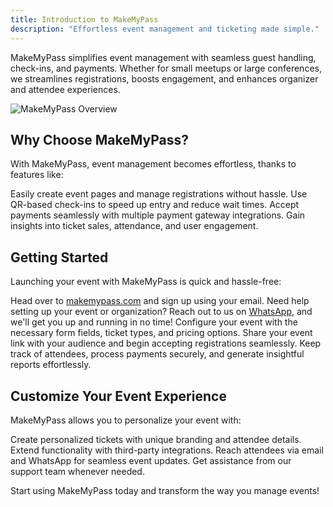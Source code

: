 ```yaml
---
title: Introduction to MakeMyPass
description: "Effortless event management and ticketing made simple."
---
```


MakeMyPass simplifies event management with seamless guest handling, check-ins, and payments. Whether for small meetups or large conferences, we streamlines registrations, boosts engagement, and enhances organizer and attendee experiences.

<img
  className="block"
  src="/images/introduction/overviewImage.png"
  alt="MakeMyPass Overview"
/>

## Why Choose MakeMyPass?

With MakeMyPass, event management becomes effortless, thanks to features like:

<CardGroup cols={2}>
  <Card
    title="Seamless Registrations"
    icon="clipboard-list"
  >
    Easily create event pages and manage registrations without hassle.
  </Card>
  <Card
    title="Quick Check-ins"
    icon="barcode"
  >
    Use QR-based check-ins to speed up entry and reduce wait times.
  </Card>
  <Card
    title="Secure Payments"
    icon="credit-card"
  >
    Accept payments seamlessly with multiple payment gateway integrations.
  </Card>
  <Card
    title="Real-time Analytics"
    icon="chart-line"
  >
    Gain insights into ticket sales, attendance, and user engagement.
  </Card>
</CardGroup>

## Getting Started

Launching your event with MakeMyPass is quick and hassle-free:

<Steps>
  <Step title="Create Your Account">
    Head over to <a href="https://makemypass.com">makemypass.com</a> and sign up using your email.
  </Step>
  <Step title="Contact Us to Get Started">
    Need help setting up your event or organization? Reach out to us on <a href="https://wa.me/919446343067">WhatsApp</a>, and we'll get you up and running in no time!
  </Step>
  <Step title="Set Up Your Event">
    Configure your event with the necessary form fields, ticket types, and pricing options.
  </Step>
  <Step title="Start Selling Tickets">
    Share your event link with your audience and begin accepting registrations seamlessly.
  </Step>
  <Step title="Manage with Ease">
    Keep track of attendees, process payments securely, and generate insightful reports effortlessly.
  </Step>
</Steps>

## Customize Your Event Experience

MakeMyPass allows you to personalize your event with:

<CardGroup cols={2}>
  <Card
    title="Custom Ticket Designs"
    icon="ticket"
  >
    Create personalized tickets with unique branding and attendee details.
  </Card>
  <Card
    title="API Integrations"
    icon="code"
  >
    Extend functionality with third-party integrations.
  </Card>
  <Card
    title="Communicate with Attendees"
    icon="comments"
  >
    Reach attendees via email and WhatsApp for seamless event updates.
  </Card>
  <Card
    title="Dedicated Support"
    icon="headset"
  >
    Get assistance from our support team whenever needed.
  </Card>
</CardGroup>

Start using MakeMyPass today and transform the way you manage events!
